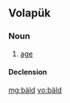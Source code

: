 {{also|bald|Bald.}}
==Volapük==

===Noun===
{{vo-noun}}

# [[age]]

====Declension====
{{vo-decl-noun}}

[[mg:bäld]]
[[vo:bäld]]